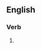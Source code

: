 ==English==

===Verb===
{{head|en|present participle}}

# {{present participle of|extemporise|lang=en|nocat=1}}